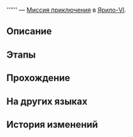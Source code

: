 {{Дополнить|Диалоги.}}
{{Миссия Инфобокс
|id              = 4081313
|Название        = 
|Изображение     = Миссия Освоения .png
|Тип             = Миссия приключения
|События         = 
|Глава           = 
|Условия         = Завершена {{cx}}<!--Hidden Mission ID 4081312-->
|Персонажи       = Первопроходец
|СтартЛокация    = Запретная зона Среброгривых Стражей
|Мир             = Ярило-VI
|Локации         = Запретная зона Среброгривых Стражей
|Предыдущая      = 
|Следующая       = 
|Награды         = 
}}
'''''' — [[Миссия приключения]] в [[Ярило-VI]].

==Описание==
{{Описание|<!--официальное описание из Перекрёстка судеб-->}}

==Этапы==


==Прохождение==
{{Дополнить}}


{{Диалог Конец}}

==На других языках==
{{На других языках
|en   = 
|zhs  = 
|zht  = 
|ja   = 
|ko   = 
|es   = 
|fr   = 
|ru   = 
|th   = 
|vi   = 
|de   = 
|id   = 
|pt   = 
}}

==История изменений==
{{История изменений|2.7}}
